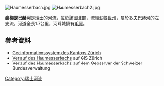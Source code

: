 {{Coord|47.33745|N|8.66773|E|display=title}}
[[Image:Haumesserbach.jpg|right]]
[[Image:Haumesserbach2.jpg|right]]

'''豪梅瑟巴赫河'''是[[瑞士|瑞士]]的河流，位於該國北部，流經[[蘇黎世州|蘇黎世州]]，屬於[[多夫巴赫河_(格里芬湖)|多夫巴赫河]]的左支流，河道全長1.7公里，河畔城鎮有[[毛爾_(蘇黎世州)|毛爾]]。

==參考資料==
* [http://maps.zh.ch Geoinformationssystem des Kantons Zürich] {{Wayback|url=http://maps.zh.ch/ |date=20190217202341 }}
* [http://maps.zh.ch/s/x7s8pnjq Verlauf des Haumesserbachs] auf GIS Zürich
* [https://s.geo.admin.ch/6df9312cb0 Verlauf des Haumesserbachs] auf dem Geoserver der Schweizer Bundesverwaltung

{{Switzerland-geo-stub}}
[[Category:瑞士河流|Category:瑞士河流]]